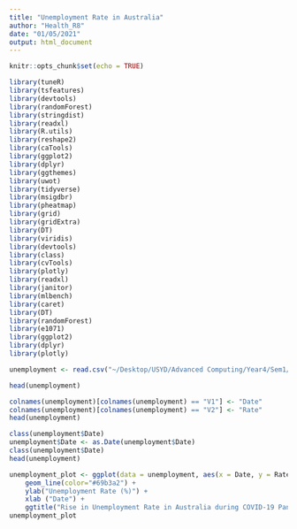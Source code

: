 ```yaml
---
title: "Unemployment Rate in Australia"
author: "Health_R8"
date: "01/05/2021"
output: html_document
---
```


```r
knitr::opts_chunk$set(echo = TRUE)
```

```r
library(tuneR)
library(tsfeatures)
library(devtools)
library(randomForest)
library(stringdist)
library(readxl)
library(R.utils)
library(reshape2)
library(caTools)
library(ggplot2)
library(dplyr)
library(ggthemes)
library(uwot)
library(tidyverse)
library(msigdbr)
library(pheatmap)
library(grid)
library(gridExtra)
library(DT)
library(viridis) 
library(devtools)
library(class)
library(cvTools)
library(plotly)
library(readxl)
library(janitor)
library(mlbench)
library(caret)
library(DT)
library(randomForest)
library(e1071)
library(ggplot2)
library(dplyr)
library(plotly)
```

```r
unemployment <- read.csv("~/Desktop/USYD/Advanced Computing/Year4/Sem1/DATA3888/Assessments/Group Project/DATA3888_Health_R8/data/australia-unemployment-rate.csv", header = FALSE)
```

```r
head(unemployment)
```
```r
colnames(unemployment)[colnames(unemployment) == "V1"] <- "Date"
colnames(unemployment)[colnames(unemployment) == "V2"] <- "Rate"
head(unemployment)
```

```r
class(unemployment$Date)
unemployment$Date <- as.Date(unemployment$Date)
class(unemployment$Date)
head(unemployment)
```

```r
unemployment_plot <- ggplot(data = unemployment, aes(x = Date, y = Rate)) +
    geom_line(color="#69b3a2") +
    ylab("Unemployment Rate (%)") + 
    xlab ("Date") + 
    ggtitle("Rise in Unemployment Rate in Australia during COVID-19 Pandemic")
unemployment_plot
```


